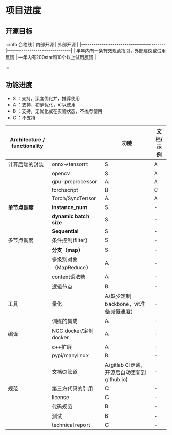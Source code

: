 
# 项目进度
 
 
## 开源目标

:::info 合格线
| 内部开源                                    | 外部开源                          |
|-----------------------------------------|-------------------------------|
| 半年内有一条有效规范指引，外部建议或试用反馈 | 一年内有200star和10个以上试用反馈 |

:::

## 功能进度

- S ：支持，深度优化并，推荐使用
- A ：支持，初步优化，可以使用
- B ：支持，无优化或在实验状态，不推荐使用
- C ：不支持


| Architecture / functionality |                        | 功能                                       | 文档/示例 |
|------------------------------|------------------------|--------------------------------------------|-----------|
| 计算后端的封装               | onnx->tensorrt         | S                                          | A         |
|                              | opencv                 | S                                          | A         |
|                              | gpu-preprocessor       | A                                          | A         |
|                              | torchscript            | B                                          | C         |
|                              | Torch/SyncTensor       | A                                          | A         |
| **单节点调度**               | **instance_num**       | S                                          | -         |
|                              | **dynamic batch size** | S                                          | -         |
|                              | **Sequential**         | S                                          | -         |
| 多节点调度                   | 条件控制(filter)       | S                                          | -         |
|                              | **分支（map）**          | S                                          | -         |
|                              | 多级别对象（MapReduce）  | A                                          | -         |
|                              | context语法糖          | A                                          | -         |
|                              | 逻辑节点               | B                                          | -         |
| 工具                         | 量化                   | A(缺少定制backbone，vit准备减慢速度)        | -         |
|                              | 训练的集成             | A                                          | -         |
| 编译                         | NGC docker/定制docker  | A                                          | -         |
|                              | c++扩展                | A                                          | -         |
|                              | pypi/manylinux         | B                                          | -         |
|                              | 文档CI管道             | A(gitlab CI走通，开源后自动更新到github.io) | -         |
| 规范                         | 第三方代码的引用       | C                                          | -         |
|                              | license                | C                                          | -         |
|                              | 代码规范               | B                                          | -         |
|                              | 测试                   | B                                          | -         |
|                              | technical report       | C                                          | -         |